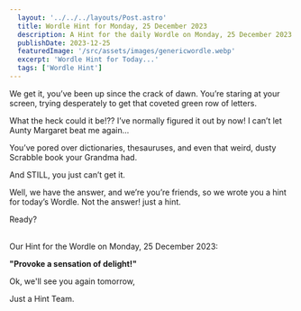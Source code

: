 ```yaml
---
  layout: '../../../layouts/Post.astro'
  title: Wordle Hint for Monday, 25 December 2023
  description: A Hint for the daily Wordle on Monday, 25 December 2023
  publishDate: 2023-12-25
  featuredImage: '/src/assets/images/genericwordle.webp'
  excerpt: 'Wordle Hint for Today...'
  tags: ['Wordle Hint']
---
```


  We get it, you’ve been up since the crack of dawn. You’re staring at your screen, trying desperately to get that coveted green row of letters. 

  What the heck could it be!??
  I’ve normally figured it out by now!
  I can’t let Aunty Margaret beat me again… 

  You’ve pored over dictionaries, thesauruses, and even that weird, dusty Scrabble book your Grandma had.

  And STILL, you just can’t get it. 

  Well, we have the answer, and we’re you’re friends, so we wrote you a hint for today’s Wordle.
  Not the answer! just a hint. 

  Ready?<br /><br />

  Our Hint for the Wordle on Monday, 25 December 2023:

  **"Provoke a sensation of delight!"**

  Ok, we'll see you again tomorrow, 

  Just a Hint Team.
  
